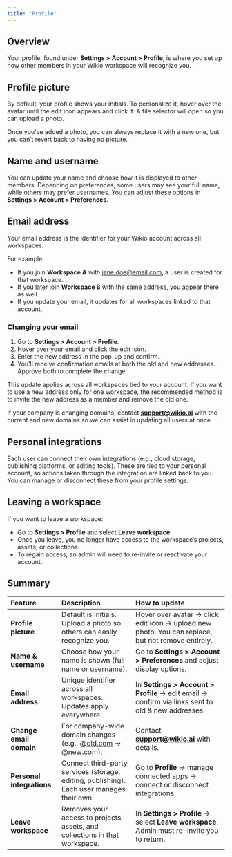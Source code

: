 ```yaml
---
title: "Profile"
---
```


## Overview

Your profile, found under **Settings \> Account \> Profile**, is where you set up how other members in your Wikio workspace will recognize you.

## Profile picture

By default, your profile shows your initials. To personalize it, hover over the avatar until the edit icon appears and click it. A file selector will open so you can upload a photo.

Once you’ve added a photo, you can always replace it with a new one, but you can’t revert back to having no picture.

## Name and username

You can update your name and choose how it is displayed to other members. Depending on preferences, some users may see your full name, while others may prefer usernames. You can adjust these options in **Settings \> Account \> Preferences**.

## Email address

Your email address is the identifier for your Wikio account across all workspaces.

For example:

- If you join **Workspace A** with [jane.doe@email.com](mailto:jane.doe@email.com), a user is created for that workspace.
- If you later join **Workspace B** with the same address, you appear there as well.
- If you update your email, it updates for all workspaces linked to that account.

### Changing your email

1. Go to **Settings \> Account \> Profile**.
2. Hover over your email and click the edit icon.
3. Enter the new address in the pop-up and confirm.
4. You’ll receive confirmation emails at both the old and new addresses. Approve both to complete the change.

This update applies across all workspaces tied to your account. If you want to use a new address only for one workspace, the recommended method is to invite the new address as a member and remove the old one.

If your company is changing domains, contact [**support@wikio.ai**](mailto:support@wikio.ai) with the current and new domains so we can assist in updating all users at once.

## Personal integrations

Each user can connect their own integrations (e.g., cloud storage, publishing platforms, or editing tools). These are tied to your personal account, so actions taken through the integration are linked back to you. You can manage or disconnect these from your profile settings.

## Leaving a workspace

If you want to leave a workspace:

- Go to **Settings \> Profile** and select **Leave workspace**.
- Once you leave, you no longer have access to the workspace’s projects, assets, or collections.
- To regain access, an admin will need to re-invite or reactivate your account.

## Summary

| Feature                   | Description                                                                                      | How to update                                                                                       |
| :------------------------ | :----------------------------------------------------------------------------------------------- | :-------------------------------------------------------------------------------------------------- |
| **Profile picture**       | Default is initials. Upload a photo so others can easily recognize you.                          | Hover over avatar → click edit icon → upload new photo. You can replace, but not remove entirely.   |
| **Name & username**       | Choose how your name is shown (full name or username).                                           | Go to **Settings \> Account \> Preferences** and adjust display options.                            |
| **Email address**         | Unique identifier across all workspaces. Updates apply everywhere.                               | In **Settings \> Account \> Profile** → edit email → confirm via links sent to old & new addresses. |
| **Change email domain**   | For company-wide domain changes (e.g., @[old.com](http://old.com) → @[new.com](http://new.com)). | Contact [**support@wikio.ai**](mailto:support@wikio.ai) with details.                               |
| **Personal integrations** | Connect third-party services (storage, editing, publishing). Each user manages their own.        | Go to **Profile** → manage connected apps → connect or disconnect integrations.                     |
| **Leave workspace**       | Removes your access to projects, assets, and collections in that workspace.                      | In **Settings \> Profile** → select **Leave workspace**. Admin must re-invite you to return.        |